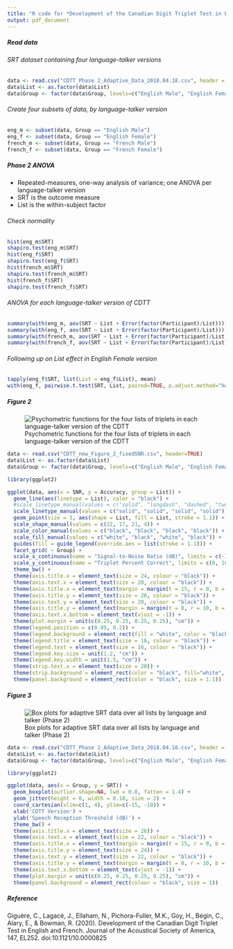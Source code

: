 ```yaml
---
title: "R code for *Development of the Canadian Digit Triplet Test in English and French*"
output: pdf_document
---
```


##### Read data
###### SRT dataset containing four language-talker versions
```r
data <- read.csv("CDTT_Phase 2_Adaptive_Data_2018.04.18.csv", header = TRUE)
data$List <- as.factor(data$List)
data$Group <- factor(data$Group, levels=c("English Male", "English Female", "French Male", "French Female"))
```

###### Create four subsets of data, by language-talker version
```r
eng_m <- subset(data, Group == "English Male")
eng_f <- subset(data, Group == "English Female")
french_m <- subset(data, Group == "French Male")
french_f <- subset(data, Group == "French Female")
```

##### Phase 2 ANOVA
- Repeated-measures, one-way analysis of variance; one ANOVA per language-talker version
- SRT is the outcome measure
- List is the within-subject factor

###### Check normality
```r
hist(eng_m$SRT)
shapiro.test(eng_m$SRT)
hist(eng_f$SRT)
shapiro.test(eng_f$SRT)
hist(french_m$SRT)
shapiro.test(french_m$SRT)
hist(french_f$SRT)
shapiro.test(french_f$SRT)
```

###### ANOVA for each language-talker version of CDTT
```r
summary(with(eng_m, aov(SRT ~ List + Error(factor(Participant)/List))))
summary(with(eng_f, aov(SRT ~ List + Error(factor(Participant)/List))))
summary(with(french_m, aov(SRT ~ List + Error(factor(Participant)/List))))
summary(with(french_f, aov(SRT ~ List + Error(factor(Participant)/List))))
```

###### Following up on List effect in English Female version
```r
tapply(eng_f$SRT, list(List = eng_f$List), mean)
with(eng_f, pairwise.t.test(SRT, List, paired=TRUE, p.adjust.method="holm"))
```

##### Figure 2

![Psychometric functions for the four lists of triplets in each language-talker version of the CDTT](CDTT_figure2.jpg)

```r
data <- read.csv("CDTT_new_Figure_2_fixedSNR.csv", header=TRUE)
data$List <- as.factor(data$List)
data$Group <- factor(data$Group, levels=c("English Male", "English Female", "French Male", "French Female")) 

library(ggplot2)

ggplot(data, aes(x = SNR, y = Accuracy, group = List)) + 
  geom_line(aes(linetype = List), color = "black") +
  #scale_linetype_manual(values = c("solid", "longdash", "dashed", "twodash")) + 
  scale_linetype_manual(values = c("solid", "solid", "solid", "solid")) + 
  geom_point(size = 3, aes(shape = List, fill = List, stroke = 1.1)) + 
  scale_shape_manual(values = c(22, 17, 21, 4)) + 
  scale_color_manual(values = c("black", "black", "black", "black")) +
  scale_fill_manual(values = c("white", "black", "white", "black")) + 
  guides(fill = guide_legend(override.aes = list(stroke = 1.1))) + 
  facet_grid( ~ Group) + 
  scale_x_continuous(name = "Signal-to-Noise Ratio (dB)", limits = c(-16, -8), breaks = seq(-15,-9, 2)) + 
  scale_y_continuous(name = "Triplet Percent Correct", limits = c(0, 100), expand = c(0, 0), breaks = seq(0, 100, 10)) + 
  theme_bw() + 
  theme(axis.title.x = element_text(size = 24, colour = "black")) + 
  theme(axis.text.x = element_text(size = 20, colour = "black")) + 
  theme(axis.title.x = element_text(margin = margin(t = 15, r = 0, b = 0, l = 0))) + 
  theme(axis.title.y = element_text(size = 26, colour = "black")) +
  theme(axis.text.y = element_text(size = 20, colour = "black")) + 
  theme(axis.title.y = element_text(margin = margin(t = 0, r = 10, b = 0, l = 0))) +
  theme(axis.text.x.bottom = element_text(vjust = -1)) + 
  theme(plot.margin = unit(c(0.25, 0.25, 0.25, 0.25), "cm")) + 
  theme(legend.position = c(0.95, 0.2)) + 
  theme(legend.background = element_rect(fill = "white", color = "black")) + 
  theme(legend.title = element_text(size = 16, colour = "black")) +
  theme(legend.text = element_text(size = 16, colour = "black")) +
  theme(legend.key.size = unit(1.2, "cm")) + 
  theme(legend.key.width = unit(1.5, "cm")) + 
  theme(strip.text.x = element_text(size = 20)) + 
  theme(strip.background = element_rect(color = "black", fill="white", size=1.1, linetype="solid")) + 
  theme(panel.background = element_rect(color = "black", size = 1.1))
```


##### Figure 3
![Box plots for adaptive SRT data over all lists by language and talker (Phase 2)](CDTT_figure3.jpg)

```r
data <- read.csv("CDTT_Phase 2_Adaptive_Data_2018.04.18.csv", header = TRUE)
data$List <- as.factor(data$List)
data$Group <- factor(data$Group, levels=c("English Male", "English Female", "French Male", "French Female"))

library(ggplot2)

ggplot(data, aes(x = Group, y = SRT)) + 
  geom_boxplot(outlier.shape=NA, lwd = 0.8, fatten = 1.4) + 
  geom_jitter(height = 0, width = 0.18, size = 2) + 
  coord_cartesian(xlim=c(1, 4), ylim=c(-15, -10)) + 
  xlab('CDTT Version') + 
  ylab('Speech Reception Threshold (dB)') + 
  theme_bw() + 
  theme(axis.title.x = element_text(size = 26)) + 
  theme(axis.text.x = element_text(size = 22, colour = "black")) + 
  theme(axis.title.x = element_text(margin = margin(t = 15, r = 0, b = 0, l = 0))) + 
  theme(axis.title.y = element_text(size = 24)) +
  theme(axis.text.y = element_text(size = 22, colour = "black")) + 
  theme(axis.title.y = element_text(margin = margin(t = 0, r = 10, b = 0, l = 0))) +
  theme(axis.text.x.bottom = element_text(vjust = -1)) + 
  theme(plot.margin = unit(c(0.25, 0.25, 0.25, 0.25), "cm")) + 
  theme(panel.background = element_rect(colour = "black", size = 1))
```


##### Reference

Giguère, C., Lagacé, J., Ellaham, N., Pichora-Fuller, M.K., Goy, H., Bégin, C., Alary, E., & Bowman, R. (2020). Development of the Canadian Digit Triplet Test in English and French. Journal of the Acoustical Society of America, 147, EL252. doi:10.1121/10.0000825 
